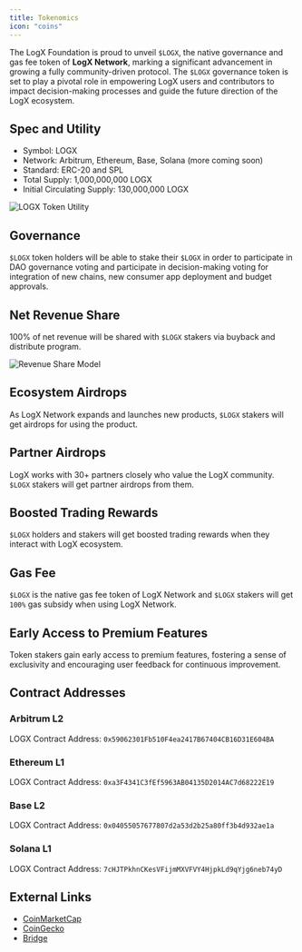 ```yaml
---
title: Tokenomics
icon: "coins"
---
```


The LogX Foundation is proud to unveil `$LOGX`, the native governance and gas fee token of **LogX Network**, marking a significant advancement in growing a fully community-driven protocol. The `$LOGX` governance token is set to play a pivotal role in empowering LogX users and contributors to impact decision-making processes and guide the future direction of the LogX ecosystem.

## Spec and Utility

- Symbol: LOGX
- Network: Arbitrum, Ethereum, Base, Solana (more coming soon)
- Standard: ERC-20 and SPL
- Total Supply: 1,000,000,000 LOGX
- Initial Circulating Supply: 130,000,000 LOGX

![LOGX Token Utility](https://logx-docs-public.s3.amazonaws.com/doc-images/utility.jpeg)

## Governance

`$LOGX` token holders will be able to stake their `$LOGX` in order to participate in DAO governance voting and participate in decision-making voting for integration of new chains, new consumer app deployment and budget approvals.

## Net Revenue Share

100% of net revenue will be shared with `$LOGX` stakers via buyback and distribute program.

![Revenue Share Model](https://logx-docs-public.s3.amazonaws.com/doc-images/revenue-share.jpeg)

## Ecosystem Airdrops

As LogX Network expands and launches new products, `$LOGX` stakers will get airdrops for using the product.

## Partner Airdrops

LogX works with 30+ partners closely who value the LogX community. `$LOGX` stakers will get partner airdrops from them.

## Boosted Trading Rewards

`$LOGX` holders and stakers will get boosted trading rewards when they interact with LogX ecosystem.

## Gas Fee

`$LOGX` is the native gas fee token of LogX Network and `$LOGX` stakers will get `100%` gas subsidy when using LogX Network.

## Early Access to Premium Features

Token stakers gain early access to premium features, fostering a sense of exclusivity and encouraging user feedback for continuous improvement.

## Contract Addresses

### Arbitrum L2
LOGX Contract Address: `0x59062301Fb510F4ea2417B67404CB16D31E604BA`

### Ethereum L1
LOGX Contract Address: `0xa3F4341C3fEf5963AB04135D2014AC7d68222E19`

### Base L2
LOGX Contract Address: `0x04055057677807d2a53d2b25a80ff3b4d932ae1a`

### Solana L1
LOGX Contract Address: `7cHJTPkhnCKesVFijmMXVFVY4HjpkLd9qYjg6neb74yD`

## External Links

- [CoinMarketCap](https://coinmarketcap.com/currencies/logx/)
- [CoinGecko](https://www.coingecko.com/en/coins/logx)
- [Bridge](https://bridge.logx.network/)